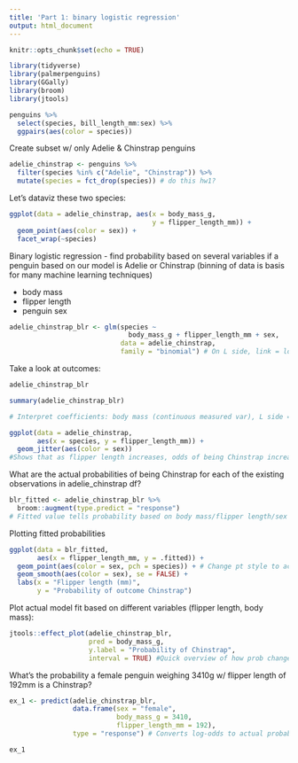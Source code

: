 ```yaml
---
title: 'Part 1: binary logistic regression'
output: html_document
---
```


```r
knitr::opts_chunk$set(echo = TRUE)

library(tidyverse)
library(palmerpenguins)
library(GGally)
library(broom)
library(jtools)

```

```r
penguins %>% 
  select(species, bill_length_mm:sex) %>% 
  ggpairs(aes(color = species))
```

Create subset w/ only Adelie & Chinstrap penguins
```r
adelie_chinstrap <- penguins %>% 
  filter(species %in% c("Adelie", "Chinstrap")) %>% 
  mutate(species = fct_drop(species)) # do this hw1?
```

Let's dataviz these two species: 
```r
ggplot(data = adelie_chinstrap, aes(x = body_mass_g,
                                    y = flipper_length_mm)) +
  geom_point(aes(color = sex)) +
  facet_wrap(~species)
```

Binary logistic regression - find probability based on several variables if a penguin based on our model is Adelie or Chinstrap (binning of data is basis for many machine learning techniques)

- body mass
- flipper length
- penguin sex
```r
adelie_chinstrap_blr <- glm(species ~
                              body_mass_g + flipper_length_mm + sex,
                            data = adelie_chinstrap,
                            family = "binomial") # On L side, link = log odds, 2 outcome vars
```

Take a look at outcomes:
```r
adelie_chinstrap_blr

summary(adelie_chinstrap_blr)

# Interpret coefficients: body mass (continuous measured var), L side = Chinstrap (2nd fct, Adelie = ref lvl), as body mass increases log-odds of being Chinstrap decrease
```

```r
ggplot(data = adelie_chinstrap,
       aes(x = species, y = flipper_length_mm)) +
  geom_jitter(aes(color = sex))
#Shows that as flipper length increases, odds of being Chinstrap increase
```

What are the actual probabilities of being Chinstrap for each of the existing observations in adelie_chinstrap df?
```r
blr_fitted <- adelie_chinstrap_blr %>% 
  broom::augment(type.predict = "response")
# Fitted value tells probability based on body mass/flipper length/sex that penguin is Chinstrap - most rows are right, some are wrong, dangerous to use for classification
```

Plotting fitted probabilities 
```r
ggplot(data = blr_fitted,
       aes(x = flipper_length_mm, y = .fitted)) +
  geom_point(aes(color = sex, pch = species)) + # Change pt style to actual species
  geom_smooth(aes(color = sex), se = FALSE) +
  labs(x = "Flipper length (mm)",
       y = "Probability of outcome Chinstrap")
```

Plot actual model fit based on different variables (flipper length, body mass):
```r
jtools::effect_plot(adelie_chinstrap_blr,
                    pred = body_mass_g,
                    y.label = "Probability of Chinstrap",
                    interval = TRUE) #Quick overview of how prob changes wrt model var
```

What's the probability a female penguin weighing 3410g w/ flipper length of 192mm is a Chinstrap?
```r
ex_1 <- predict(adelie_chinstrap_blr,
                data.frame(sex = "female",
                           body_mass_g = 3410,
                           flipper_length_mm = 192),
                type = "response") # Converts log-odds to actual probability

ex_1
```

